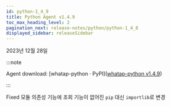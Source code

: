 ```yaml
---
id: python-1_4_9
title: Python Agent v1.4.9
toc_max_heading_level: 2
pagination_next: release-notes/python/python-1_4_8
displayed_sidebar: releaseSidebar
---
```


2023년 12월 28일

:::note

Agent download: [whatap-python · PyPI]([whatap-python v1.4.9](https://pypi.org/project/whatap-python/1.4.9/))

:::

<Status>Fixed</Status> 모듈 의존성 기능에 조회 기능이 없어진 <code>pip</code> 대신 <code>importlib</code>로 변경
